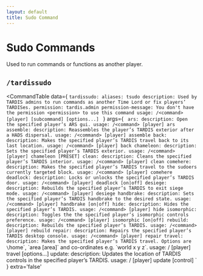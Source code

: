 ```yaml
---
layout: default
title: Sudo Command
---
```



# Sudo Commands

Used to run commands or functions as another player.

## `/tardissudo`

<CommandTable data={
`tardissudo:
    aliases: tsudo
    description: Used by TARDIS admins to run commands as another Time Lord or fix players’ TARDISes.
    permission: tardis.admin
    permission-message: You don't have the permission <permission> to use this command
    usage: /<command> [player] [subcommand] [options...]
    `
}
args={
    `
    ars:
      description: Open the specified player’s ARS gui.
      usage: /<command> [player] ars
    assemble:
      description: Reassembles the player’s TARDIS exterior after a HADS dispersal.
      usage: /<command> [player] assemble
    back:
      description: Makes the specified player’s TARDIS travel back to its last location.
      usage: /<command> [player] back
    chameleon:
      description: Sets the specified player’s TARDIS exterior.
      usage: /<command> [player] chameleon [PRESET]
    clean:
      description: Cleans the specified player’s TARDIS interior.
      usage: /<command> [player] clean
    comehere:
      description: Makes the specified player’s TARDIS travel to the sudoers currently targeted block.
      usage: /<command> [player] comehere
    deadlock:
      description: Locks or unlocks the specified player’s TARDIS door.
      usage: /<command> [player] deadlock [on|off]
    desiege:
      description: Rebuilds the specified player’s TARDIS to exit siege mode.
      usage: /<command> [player] desiege
    handbrake:
      description: Sets the specified player’s TARDIS handbrake to the desired state.
      usage: /<command> [player] handbrake [on|off]
    hide:
      description: Hides the specified player’s TARDIS.
      usage: /<command> [player] hide
    isomorphic:
      description: Toggles the the specified player’s isomorphic controls preference.
      usage: /<command> [player] isomorphic [on|off]
    rebuild:
      description: Rebuilds the specified player’s TARDIS.
      usage: /<command> [player] rebuild
    repair:
      description: Repairs the specified player’s TARDIS desktop console.
      usage: /<command> [player] repair
    travel:
      description: Makes the specified player’s TARDIS travel. Options are \`home\`, \`area [area]\` and co-ordinates e.g. \`world x y z\`.
      usage: /<command> [player] travel [options...]
    update:
      description: Updates the location of TARDIS controls in the specified player’s TARDIS.
      usage: /<command> [player] update [control]
    `
}
extra='false'
>
</CommandTable>

